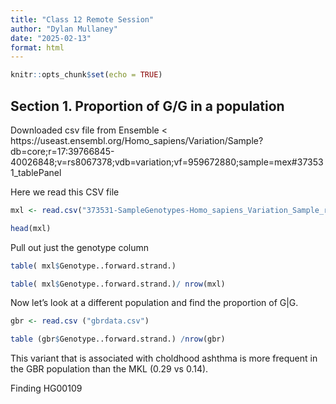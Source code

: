 ```yaml
---
title: "Class 12 Remote Session"
author: "Dylan Mullaney"
date: "2025-02-13"
format: html
---
```



```r
knitr::opts_chunk$set(echo = TRUE)
```

## Section 1. Proportion of G/G in a population

Downloaded csv file from Ensemble < https://useast.ensembl.org/Homo_sapiens/Variation/Sample?db=core;r=17:39766845-40026848;v=rs8067378;vdb=variation;vf=959672880;sample=mex#373531_tablePanel

Here we read this CSV file

```r
mxl <- read.csv("373531-SampleGenotypes-Homo_sapiens_Variation_Sample_rs8067378.csv")

head(mxl)
```

Pull out just the genotype column

```r
table( mxl$Genotype..forward.strand.)

table( mxl$Genotype..forward.strand.)/ nrow(mxl)

```

Now let's look at a different population and find the proportion of G|G. 

```r
gbr <- read.csv ("gbrdata.csv")

table (gbr$Genotype..forward.strand.) /nrow(gbr)
```

This variant that is associated with choldhood ashthma is more frequent in the GBR population than the MKL (0.29 vs 0.14).

Finding HG00109